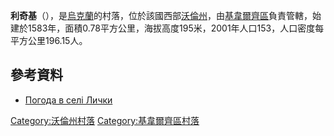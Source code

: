 {{coord|50|58|12|N|25|33|42|E|scale:30000|display=title}}

'''利奇基'''（{{lang-uk|Лички}}），是[[烏克蘭|烏克蘭]]的村落，位於該國西部[[沃倫州|沃倫州]]，由[[基韋爾齊區|基韋爾齊區]]負責管轄，始建於1583年，面積0.78平方公里，海拔高度195米，2001年人口153，人口密度每平方公里196.15人。

==參考資料==
* [http://weather.in.ua/ua/volynskaja/13523 Погода в селі Лички]{{Wayback|url=http://weather.in.ua/ua/volynskaja/13523 |date=20111219103207 }}

[[Category:沃倫州村落|Category:沃倫州村落]]
[[Category:基韋爾齊區村落|Category:基韋爾齊區村落]]


{{Volyn-geo-stub}}